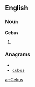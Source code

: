 ==English==

===Noun===
'''Cebus'''

# {{plural of|[[Cebu]]}}

===Anagrams===
* {{alphagram|bcesu}}
* [[cubes#English|cubes]]

[[ar:Cebus]]